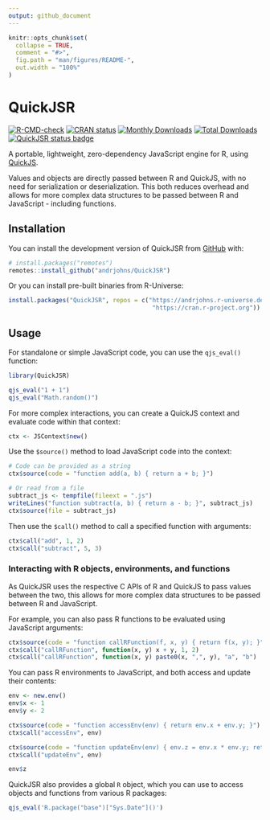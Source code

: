 ```yaml
---
output: github_document
---
```


<!-- README.md is generated from README.Rmd. Please edit that file -->

```r
knitr::opts_chunk$set(
  collapse = TRUE,
  comment = "#>",
  fig.path = "man/figures/README-",
  out.width = "100%"
)
```

# QuickJSR

<!-- badges: start -->
[![R-CMD-check](https://github.com/andrjohns/QuickJSR/actions/workflows/R-CMD-check.yaml/badge.svg)](https://github.com/andrjohns/QuickJSR/actions/workflows/R-CMD-check.yaml)
[![CRAN status](https://www.r-pkg.org/badges/version/QuickJSR)](https://CRAN.R-project.org/package=QuickJSR)
[![Monthly Downloads](https://cranlogs.r-pkg.org/badges/QuickJSR?color=blue)](https://CRAN.R-project.org/package=QuickJSR)
[![Total Downloads](https://cranlogs.r-pkg.org/badges/grand-total/QuickJSR)](https://cranlogs.r-pkg.org/badges/grand-total/QuickJSR)
[![QuickJSR status badge](https://andrjohns.r-universe.dev/badges/QuickJSR)](https://andrjohns.r-universe.dev/QuickJSR)
<!-- badges: end -->

A portable, lightweight, zero-dependency JavaScript engine for R, using [QuickJS](https://bellard.org/quickjs/).

Values and objects are directly passed between R and QuickJS, with no need for serialization or deserialization. This both reduces overhead and allows for more complex data structures to be passed between R and JavaScript - including functions.

## Installation

You can install the development version of QuickJSR from [GitHub](https://github.com/) with:

```r
# install.packages("remotes")
remotes::install_github("andrjohns/QuickJSR")
```

Or you can install pre-built binaries from R-Universe:

```r
install.packages("QuickJSR", repos = c("https://andrjohns.r-universe.dev",
                                        "https://cran.r-project.org"))
```

## Usage

For standalone or simple JavaScript code, you can use the `qjs_eval()` function:

```r
library(QuickJSR)

qjs_eval("1 + 1")
qjs_eval("Math.random()")
```

For more complex interactions, you can create a QuickJS context and evaluate code within that context:

```r
ctx <- JSContext$new()
```

Use the `$source()` method to load JavaScript code into the context:

```r
# Code can be provided as a string
ctx$source(code = "function add(a, b) { return a + b; }")

# Or read from a file
subtract_js <- tempfile(fileext = ".js")
writeLines("function subtract(a, b) { return a - b; }", subtract_js)
ctx$source(file = subtract_js)
```

Then use the `$call()` method to call a specified function with arguments:

```r
ctx$call("add", 1, 2)
ctx$call("subtract", 5, 3)
```

### Interacting with R objects, environments, and functions

As QuickJSR uses the respective C APIs of R and QuickJS to pass values between the two, this allows for more complex data structures to be passed between R and JavaScript.

For example, you can also pass R functions to be evaluated using JavaScript arguments:

```r
ctx$source(code = "function callRFunction(f, x, y) { return f(x, y); }")
ctx$call("callRFunction", function(x, y) x + y, 1, 2)
ctx$call("callRFunction", function(x, y) paste0(x, ",", y), "a", "b")
```

You can pass R environments to JavaScript, and both access and update their contents:

```r
env <- new.env()
env$x <- 1
env$y <- 2

ctx$source(code = "function accessEnv(env) { return env.x + env.y; }")
ctx$call("accessEnv", env)

ctx$source(code = "function updateEnv(env) { env.z = env.x * env.y; return env.z;}")
ctx$call("updateEnv", env)

env$z
```

QuickJSR also provides a global `R` object, which you can use to access objects and functions from various R packages:

```r
qjs_eval('R.package("base")["Sys.Date"]()')
```
